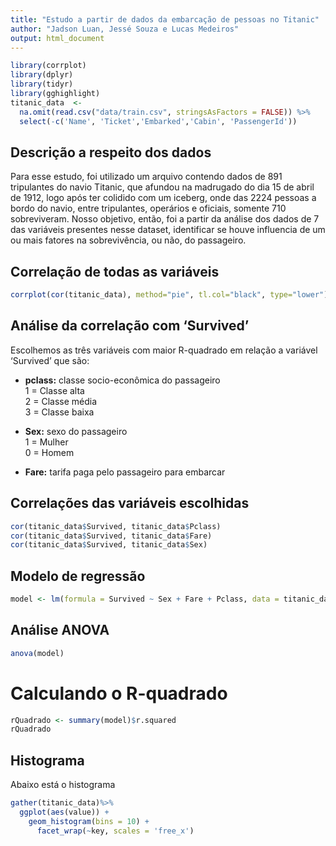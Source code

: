 ```yaml
---
title: "Estudo a partir de dados da embarcação de pessoas no Titanic"
author: "Jadson Luan, Jessé Souza e Lucas Medeiros"
output: html_document
---
```


```r
library(corrplot)
library(dplyr)
library(tidyr)
library(gghighlight)
titanic_data  <- 
  na.omit(read.csv("data/train.csv", stringsAsFactors = FALSE)) %>%
  select(-c('Name', 'Ticket','Embarked','Cabin', 'PassengerId'))
```

## Descrição a respeito dos dados

 Para esse estudo, foi utilizado um arquivo contendo dados de 891 tripulantes do navio Titanic, que afundou na madrugado do dia 15 de abril de 1912, logo após ter colidido com um iceberg, onde das 2224 pessoas a bordo do navio, entre tripulantes, operários e  oficiais, somente 710 sobreviveram. Nosso objetivo, então, foi a partir da análise dos dados de 7 das variáveis presentes nesse dataset, identificar se houve influencia de um ou mais fatores na sobrevivência, ou não, do passageiro.

## Correlação de todas as variáveis
```r
corrplot(cor(titanic_data), method="pie", tl.col="black", type="lower")
```

## Análise da correlação com 'Survived'

Escolhemos as três variáveis com maior R-quadrado em relação a variável 'Survived' que são:

- **pclass:** classe socio-econômica do passageiro  
1 = Classe alta  
2 = Classe média  
3 = Classe baixa  

- **Sex:** sexo do passageiro  
1 = Mulher  
0 = Homem  

- **Fare:** tarifa paga pelo passageiro para embarcar 

## Correlações das variáveis escolhidas
```r
cor(titanic_data$Survived, titanic_data$Pclass)
cor(titanic_data$Survived, titanic_data$Fare)
cor(titanic_data$Survived, titanic_data$Sex)
```

## Modelo de regressão
```r
model <- lm(formula = Survived ~ Sex + Fare + Pclass, data = titanic_data)
```

## Análise ANOVA
```r
anova(model)
```

# Calculando o R-quadrado
```r
rQuadrado <- summary(model)$r.squared
rQuadrado
```

## Histograma
Abaixo está o histograma

```r
gather(titanic_data)%>%
  ggplot(aes(value)) +
    geom_histogram(bins = 10) +
      facet_wrap(~key, scales = 'free_x')
```
